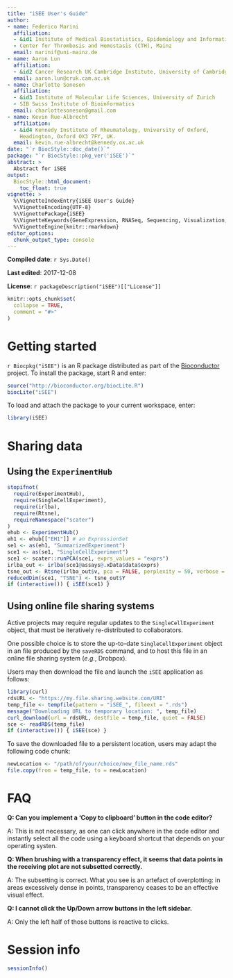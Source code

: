 ```yaml
---
title: "iSEE User's Guide"
author:
- name: Federico Marini
  affiliation: 
  - &id1 Institute of Medical Biostatistics, Epidemiology and Informatics (IMBEI), Mainz
  - Center for Thrombosis and Hemostasis (CTH), Mainz
  email: marinif@uni-mainz.de
- name: Aaron Lun
  affiliation: 
  - &id2 Cancer Research UK Cambridge Institute, University of Cambridge
  email: aaron.lun@cruk.cam.ac.uk
- name: Charlotte Soneson
  affiliation: 
  - &id3 Institute of Molecular Life Sciences, University of Zurich
  - SIB Swiss Institute of Bioinformatics
  email: charlottesoneson@gmail.com
- name: Kevin Rue-Albrecht
  affiliation: 
  - &id4 Kennedy Institute of Rheumatology, University of Oxford,
    Headington, Oxford OX3 7FY, UK.
  email: kevin.rue-albrecht@kennedy.ox.ac.uk
date: "`r BiocStyle::doc_date()`"
package: "`r BiocStyle::pkg_ver('iSEE')`"
abstract: >
  Abstract for iSEE
output: 
  BiocStyle::html_document:
    toc_float: true
vignette: >
  %\VignetteIndexEntry{iSEE User's Guide}
  %\VignetteEncoding{UTF-8}  
  %\VignettePackage{iSEE}
  %\VignetteKeywords{GeneExpression, RNASeq, Sequencing, Visualization, QualityControl, GUI}
  %\VignetteEngine{knitr::rmarkdown}
editor_options: 
  chunk_output_type: console
---
```

<!-- as biocviews: -->
<!-- Visualization, GUI, DimensionReduction,  -->
<!--         FeatureExtraction, Clustering, Transcription,  -->
<!--         GeneExpression, Transcriptomics, SingleCell -->

<!-- **Package**: `r Rpackage("iSEE")` -->

<!-- **Authors**: `r packageDescription("iSEE")[["Author"]]` -->

<!-- **Version**: `r packageDescription("iSEE")$Version` -->

**Compiled date**: `r Sys.Date()`

**Last edited**: 2017-12-08

**License**: `r packageDescription("iSEE")[["License"]]`

```r
knitr::opts_chunk$set(
  collapse = TRUE,
  comment = "#>"
)
```

# Getting started

<!-- logo? -->

`r Biocpkg("iSEE")` is an R package distributed as part of the
[Bioconductor](http://bioconductor.org) project. To install the package,
start R and enter:

```r
source("http://bioconductor.org/biocLite.R")
biocLite("iSEE")
```

To load and attach the package to your current workspace, enter:

```r
library(iSEE)
```

# Sharing data

## Using the `ExperimentHub`

```r
stopifnot(
  require(ExperimentHub),
  require(SingleCellExperiment),
  require(irlba),
  require(Rtsne),
  requireNamespace("scater")
)
ehub <- ExperimentHub()
eh1 <- ehub[["EH1"]] # an ExpressionSet
se1 <- as(eh1, "SummarizedExperiment")
sce1 <- as(se1, "SingleCellExperiment")
sce1 <- scater::runPCA(sce1, exprs_values = "exprs")
irlba_out <- irlba(sce1@assays@.xData$data$exprs)
tsne_out <- Rtsne(irlba_out$v, pca = FALSE, perplexity = 50, verbose = TRUE)
reducedDim(sce1, "TSNE") <- tsne_out$Y
if (interactive()) { iSEE(sce1) }
```


## Using online file sharing systems

Active projects may require regular updates to the `SingleCellExperiment`
object, that must be iteratively re-distributed to collaborators.

One possible choice is to store the up-to-date `SingleCellExperiment` object
in an file produced by the `saveRDS` command, and to host this file in
an online file sharing system (*e.g.*, Drobpox).

Users may then download the file and launch the `iSEE` application as follows:

```r
library(curl)
rdsURL <- "https://my.file.sharing.website.com/URI"
temp_file <- tempfile(pattern = "iSEE_", fileext = ".rds")
message("Downloading URL to temporary location: ", temp_file)
curl_download(url = rdsURL, destfile = temp_file, quiet = FALSE)
sce <- readRDS(temp_file)
if (interactive()) { iSEE(sce) }
```

To save the downloaded file to a persistent location, users may adapt
the following code chunk:

```r
newLocation <- "/path/of/your/choice/new_file_name.rds"
file.copy(from = temp_file, to = newLocation)
```

# FAQ

**Q: Can you implement a 'Copy to clipboard' button in the code editor?**

A: This is not necessary, as one can click anywhere in the code editor and
instantly select all the code using a keyboard shortcut that depends on
your operating systen.

**Q: When brushing with a transparency effect,
it seems that data points in the receiving plot are not subsetted correctly.**

A: The subsetting is correct. What you see is an artefact of overplotting:
in areas excessively dense in points, transparency ceases to be an effective
visual effect.

**Q: I cannot click the Up/Down arrow buttons in the left sidebar.**

A: Only the left half of those buttons is reactive to clicks.

# Session info

```r
sessionInfo()
```

